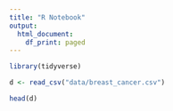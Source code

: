 ```yaml
---
title: "R Notebook"
output:
  html_document:
    df_print: paged
---
```


```r
library(tidyverse)

d <- read_csv("data/breast_cancer.csv")

head(d)
```

